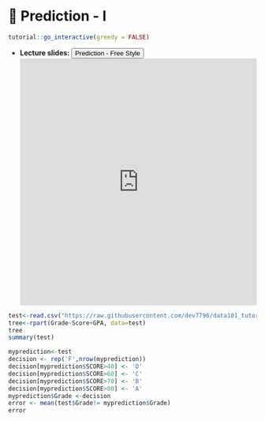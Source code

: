 # 🔖 Prediction - I {#P1}

<script src="files/js/dcl.js"></script>
<link rel="stylesheet" href="https://maxcdn.bootstrapcdn.com/bootstrap/3.4.1/css/bootstrap.min.css">
<script src="https://maxcdn.bootstrapcdn.com/bootstrap/3.4.1/js/bootstrap.min.js"></script>
<script src="//ajax.googleapis.com/ajax/libs/jquery/1.8.3/jquery.min.js"> </script>

```r
tutorial::go_interactive(greedy = FALSE)

```

- **Lecture slides: **     <button class="btn btn-primary" data-toggle="collapse" data-target="#p12"> Prediction - Free Style </button> 
<div id="p12" class="collapse">
<embed src="https://docs.google.com/presentation/d/1pA0bzMGr_Tu2CXsgtT9Ks5apHqxWh8l1XXBVvwWr6zc/edit?usp=sharing" width="100%" height="500px"></embed>
</div>


```r

test<-read.csv("https://raw.githubusercontent.com/dev7796/data101_tutorial/main/files/dataset/MoodyMarch2022b.csv")
tree<-rpart(Grade~Score+GPA, data=test) 
tree
summary(test)

myprediction<-test
decision <- rep('F',nrow(myprediction))
decision[myprediction$SCORE>40] <- 'D'
decision[myprediction$SCORE>60] <- 'C'
decision[myprediction$SCORE>70] <- 'B'
decision[myprediction$SCORE>80] <- 'A'
myprediction$Grade <-decision
error <- mean(test$Grade!= myprediction$Grade)
error

```